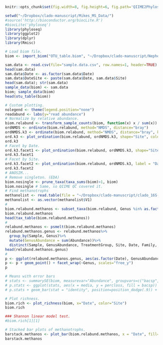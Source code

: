```r
knitr::opts_chunk$set(fig.width=8, fig.height=6, fig.path='QIIME2Phyloseq-figs/', warning=FALSE, message=FALSE)
```
```r
setwd("~/Dropbox/clado-manuscript/Mikes_MS_Data/")
#source('http://bioconductor.org/biocLite.R')
#biocLite('phyloseq')
library(phyloseq)
library(ggplot2)
library(dplyr)
library(Rmisc)
```
``` r
# Load biom file. 
biom <- import_biom("OTU_table.biom", "~/Dropbox/clado-manuscript/Nephele/PipelineResults_NMEPINZ20QK1/nephele_outputs/tree.tre", parseFunction=parse_taxonomy_greengenes)
```
``` r
sam.data <- read.csv(file="sample.data.csv", row.names=1, header=TRUE)
head(sam.data)
sam.data$Date <- as.factor(sam.data$Date)
sam.data$DateSite <- paste(sam.data$Date, sam.data$Site)
head(sam.data); str(sam.data)
sample_data(biom) <- sam.data
biom; sample_data(biom)
head(otu_table(biom))
```
```r
# Custom plotting. 
nolegend <- theme(legend.position="none")
readabund <- labs(y="read abundance")
# Normalize by relative abundance. 
biom.relabund <- transform_sample_counts(biom, function(x) x / sum(x))
ordNMDS <- ordinate(biom.relabund, method="NMDS", distance="bray")
ordNMDS.k3 <- ordinate(biom.relabund, method="NMDS", distance="bray", k=3)
ord.k3 <- plot_ordination(biom.relabund, ordNMDS.k3, shape="Site", color = "DateSite") + geom_point(size=2) + geom_polygon(aes(fill=DateSite), alpha=0.7) + labs(title = "Cladophora, 2014") + theme_bw()
ord.k3
# Facet by Date. 
ord.k3.facet1 <- plot_ordination(biom.relabund, ordNMDS.k3, shape="Site", label = "Date") + geom_point(size=2.5) + facet_wrap(~Date) + labs(title = "Cladophora, 2014") + geom_polygon(aes(fill=DateSite)) + theme_bw()
ord.k3.facet1
# Facet by Site. 
ord.k3.facet2 <- plot_ordination(biom.relabund, ordNMDS.k3, label = "Date") + geom_point(size=2.5) + facet_wrap(~Site, ncol = 1) + labs(title = "Cladophora, 2014") + geom_polygon(aes(fill=DateSite)) + theme_bw()
ord.k3.facet2
# ANOSIM...
# Remove singleton. (EDA)
biom.nosingle <- prune_taxa(taxa_sums(biom)>1, biom)
biom.nosingle # Same, so QIIME QC covered it. 
# Find methanotrophs
methanolist <- read.table(file = "~/Dropbox/clado-manuscript/clado_16S-archive/methanos.txt")
methanolist <- as.vector(methanolist$V1)
# 
biom.relabund.methanos <- subset_taxa(biom.relabund, Genus %in% as.factor(methanolist))
biom.relabund.methanos
head(tax_table(biom.relabund.methanos))
# 
relabund.methanos <- psmelt(biom.relabund.methanos)
relabund.methanos.genus <- relabund.methanos%>%
  group_by(Sample, Genus)%>%
  mutate(GenusAbundance = sum(Abundance))%>%
  distinct(Sample, GenusAbundance, TreatmentGroup, Site, Date, Family, Genus)
head(relabund.methanos.genus)
# 
p <- ggplot(relabund.methanos.genus, aes(as.factor(Date), GenusAbundance, color = Site))
p <- p + geom_point() + facet_wrap(~Genus, scales="free_y")
p

# Means with error bars
# stats <- summarySE(biom, measurevar="Abundance", groupvars=c("bacsp","media")); stats
# p.stats <- ggplot(stats, aes(x = media, y = percloss, fill = bacsp))
# p.stats + geom_bar(stat = "identity", position=position_dodge(.9)) + geom_errorbar(aes(ymin=percloss-se, ymax=percloss+se), width=.2, colour="darkblue", position=position_dodge(.9)) + geom_rug()  + scale_fill_grey()

# Plot richness. 
biom.rich <- plot_richness(biom, x="Date", color="Site")
biom.rich

### Shannon linear model test. 
#biom.rich[1][1]

# Stacked bar plots of methanotrophs. 
barstack.methanos <- plot_bar(biom.relabund.methanos, x = "Date", fill="Site") + facet_wrap(~Genus, scales="free_y")
barstack.methanos
```
